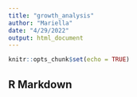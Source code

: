 ```yaml
---
title: "growth_analysis"
author: "Mariella"
date: "4/29/2022"
output: html_document
---
```


```r
knitr::opts_chunk$set(echo = TRUE)
```

## R Markdown


```r

```

